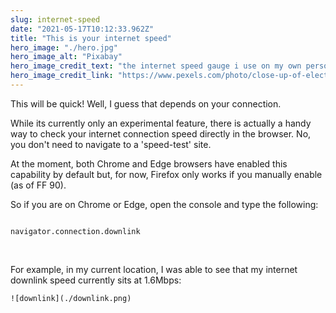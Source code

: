 ```yaml
---
slug: internet-speed
date: "2021-05-17T10:12:33.962Z"
title: "This is your internet speed"
hero_image: "./hero.jpg"
hero_image_alt: "Pixabay"
hero_image_credit_text: "the internet speed gauge i use on my own personal computer"
hero_image_credit_link: "https://www.pexels.com/photo/close-up-of-electric-lamp-against-black-background-248747/"
---
```


This will be quick! Well, I guess that depends on your connection.

While its currently only an experimental feature, there is actually a handy way to check your internet connection speed directly in the browser. No, you don't need to navigate to a 'speed-test' site.

At the moment, both Chrome and Edge browsers have enabled this capability by default but, for now, Firefox only works if you manually enable (as of FF 90).

So if you are on Chrome or Edge, open the console and type the following:

```

navigator.connection.downlink


```
<br />
For example, in my current location, I was able to see that my internet downlink speed currently sits at 1.6Mbps:

    ![downlink](./downlink.png)

